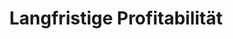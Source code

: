 ---
title: "Langfristige Profitabilität"
description: "Unternehmen, die CSR ernst nehmen und dies in attraktiven Berichten transparent machen, sind langfristig profitabler, da sie Ressourcen besser nutzen, Risiken besser einschätzen und einen loyaleren Kundenstamm besitzen."
---